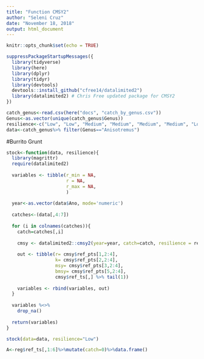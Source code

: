 ```yaml
---
title: "Function CMSY2"
author: "Seleni Cruz"
date: "November 18, 2018"
output: html_document
---
```


```r
knitr::opts_chunk$set(echo = TRUE)
```

```r
suppressPackageStartupMessages({
  library(tidyverse)
  library(here)
  library(dplyr)
  library(tidyr)
  library(devtools)
  devtools::install_github("cfree14/datalimited2") 
  library(datalimited2) # Chris Free updated package for CMSY2
})
```


```r
catch_genus<-read.csv(here("docs", "catch_by_genus.csv"))
Genus<-as.vector(unique(catch_genus$Genus))
resilience<-c("Low", "Low", "Medium", "Medium", "Medium", "Medium", "Low", "Medium", "Very low", "Medium", "Medium")
data<-catch_genus%>% filter(Genus=="Anisotremus")
```


#Burrito Grunt 
```r

stock<-function(data, resilience){
  library(magrittr)
  require(datalimited2)
  
  variables <- tibble(r_min = NA,
                      r = NA,
                      r_max = NA,
                      )
  
  year<-as.vector(data$Ano, mode='numeric')
  
  catches<-(data[,4:7])
  
  for (i in colnames(catches)){
    catch=catches[,i]
  
    cmsy <- datalimited2::cmsy2(year=year, catch=catch, resilience = resilience)
    
    out <- tibble(r= cmsy$ref_pts[1,2:4], 
                  k= cmsy$ref_pts[2,2:4],
                  msy= cmsy$ref_pts[3,2:4], 
                  bmsy= cmsy$ref_pts[5,2:4], 
                  cmsy$ref_ts[,] %>% tail(1))
    
    variables <- rbind(variables, out)
  }
  
  variables %<>%
    drop_na()
  
  return(variables)
}

stock(data=data, resilience="Low")

A<-reg$ref_ts[,1:6]%>%mutate(catch=0)%>%data.frame()
```
